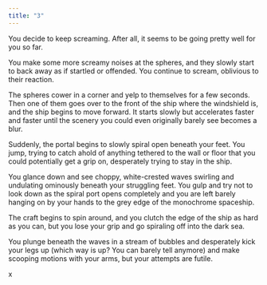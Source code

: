 ```yaml
---
title: "3"
---
```


You decide to keep screaming. After all, it seems to be going pretty well for you so far.

You make some more screamy noises at the spheres, and they slowly start to back away as if startled or offended. You continue to scream, oblivious to their reaction. 

The spheres cower in a corner and yelp to themselves for a few seconds. Then one of them goes over to the front of the ship where the windshield is, and the ship begins to move forward. It starts slowly but accelerates faster and faster until the scenery you could even originally barely see becomes a blur.

Suddenly, the portal begins to slowly spiral open beneath your feet. You jump, trying to catch ahold of anything tethered to the wall or floor that you could potentially get a grip on, desperately trying to stay in the ship. 

You glance down and see choppy, white-crested waves swirling and undulating ominously beneath your struggling feet. You gulp and try not to look down as the spiral port opens completely and you are left barely hanging on by your hands to the grey edge of the monochrome spaceship.

The craft begins to spin around, and you clutch the edge of the ship as hard as you can, but you lose your grip and go spiraling off into the dark sea. 

You plunge beneath the waves in a stream of bubbles and desperately kick your legs up (which way is up? You can barely tell anymore) and make scooping motions with your arms, but your attempts are futile.

x
